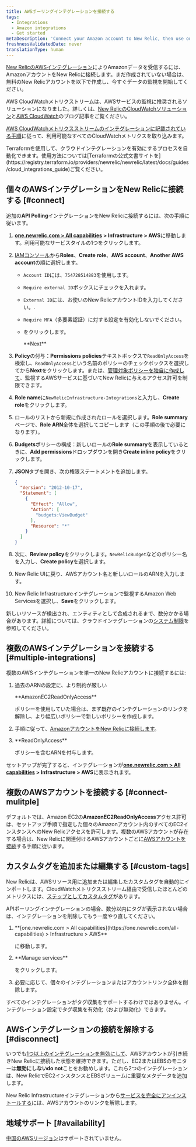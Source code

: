 ```yaml
---
title: AWSポーリングインテグレーションを接続する
tags:
  - Integrations
  - Amazon integrations
  - Get started
metaDescription: 'Connect your Amazon account to New Relic, then use our infrastructure monitoring services with your AWS integrations.'
freshnessValidatedDate: never
translationType: human
---
```


[New RelicのAWSインテグレーション](/docs/infrastructure/amazon-integrations/getting-started/introduction-aws-integrations)によりAmazonデータを受信するには、AmazonアカウントをNew Relicに接続します。まだ作成されていない場合は、無料のNew Relicアカウントを以下で作成し、今すぐデータの監視を開始してください。

<InlineSignup/>

AWS CloudWatchメトリクストリームは、AWSサービスの監視に推奨されるソリューションになりました。詳しくは、[New RelicのCloudWatchソリューション](https://blog.newrelic.com/product-news/aws-cloudwatch-metric-streams/)と[AWS CloudWatch](https://aws.amazon.com/blogs/aws/cloudwatch-metric-streams-send-aws-metrics-to-partners-and-to-your-apps-in-real-time/)のブログ記事をご覧ください。

[AWS CloudWatchメトリクスストリームのインテグレーションに記載されている手順](/docs/integrations/amazon-integrations/aws-integrations-list/aws-metric-stream/#set-up-metric-stream)に従って、利用可能なすべてのCloudWatchメトリクスを取り込みます。

<Callout variant="tip">
  Terraformを使用して、クラウドインテグレーションを有効にするプロセスを自動化できます。使用方法については[Terraformの公式文書サイトを](https://registry.terraform.io/providers/newrelic/newrelic/latest/docs/guides/cloud_integrations_guide)ご覧ください。
</Callout>

## 個々のAWSインテグレーションをNew Relicに接続する [#connect]

追加の<DNT>**API Polling**</DNT>インテグレーションをNew Relicに接続するには、次の手順に従います。

1. <DNT>**[one.newrelic.com > All capabilities](https://one.newrelic.com/all-capabilities) > Infrastructure > AWS**</DNT>に移動します。利用可能なサービスタイルの1つをクリックします。

2. [IAMコンソール](https://console.aws.amazon.com/iam/home?#/roles)から<DNT>**Roles**</DNT>、<DNT>**Create role**</DNT>、<DNT>**AWS account**</DNT>、<DNT>**Another AWS account**</DNT>の順に選択します。

   * `Account ID`には、`754728514883`を使用します。

   * `Require external ID`ボックスにチェックを入れます。

   * `External ID`には、お使いのNew RelicアカウントIDを入力してください。.

   * `Require MFA`（多要素認証）に対する設定を有効化しないでください。

   * をクリックします。

     <DNT>
       **Next**
     </DNT>

3. <DNT>**Policy**</DNT>の付与：<DNT>**Permissions policies**</DNT>テキストボックスで`ReadOnlyAccess`を検索し、`ReadOnlyAccess`という名前のポリシーのチェックボックスを選択してから<DNT>**Next**</DNT>をクリックします。または、[管理対象ポリシーを独自に作成して](/docs/integrations/amazon-integrations/getting-started/integrations-managed-policies)、監視するAWSサービスに基づいてNew Relicに与えるアクセス許可を制限できます。

4. <DNT>**Role name**</DNT>に`NewRelicInfrastructure-Integrations`と入力し、<DNT>**Create role**</DNT>をクリックします。

5. ロールのリストから新規に作成されたロールを選択します。<DNT>**Role summary**</DNT>ページで、<DNT>**Role ARN**</DNT>全体を選択してコピーします（この手順の後で必要になります）。

6. <DNT>**Budgets**</DNT>ポリシーの構成：新しいロールの<DNT>**Role summary**</DNT>を表示しているときに、<DNT>**Add permissions**</DNT>ドロップダウンを開き<DNT>**Create inline policy**</DNT>をクリックします。

7. <DNT>**JSON**</DNT>タブを開き、次の権限ステートメントを追加します。

   ```json
   {
     "Version": "2012-10-17",
     "Statement": [
       {
         "Effect": "Allow",
         "Action": [
           "budgets:ViewBudget"
         ],
         "Resource": "*"
       }
     ]
   }
   ```

8. 次に、<DNT>**Review policy**</DNT>をクリックします。`NewRelicBudget`などのポリシー名を入力し、<DNT>**Create policy**</DNT>を選択します。

9. New Relic UIに戻り、AWSアカウント名と新しいロールのARNを入力します。

10. New Relic Infrastructureインテグレーションで監視するAmazon Web Servicesを選択し、<DNT>**Save**</DNT>をクリックします。

新しいリソースが検出され、エンティティとして合成されるまで、数分かかる場合があります。詳細については、クラウドインテグレーションの[システム制限](/docs/data-apis/manage-data/view-system-limits)を参照してください。

## 複数のAWSインテグレーションを接続する [#multiple-integrations]

複数のAWSインテグレーションを単一のNew Relicアカウントに接続するには:

1. 過去のARNの設定に、より制約が厳しい

   <DNT>
     **AmazonEC2ReadOnlyAccess**
   </DNT>

   ポリシーを使用していた場合は、まず既存のインテグレーションのリンクを解除し、より幅広いポリシーで新しいポリシーを作成します。

2. 手順に従って、[AmazonアカウントをNew Relicに接続します](/docs/infrastructure/new-relic-infrastructure/data-instrumentation/amazon-aws-ec2-integration-infrastructure#connect)。

3. <DNT>
     **ReadOnlyAccess**
   </DNT>

   ポリシーを含むARNを付与します。

セットアップが完了すると、インテグレーションが<DNT>**[one.newrelic.com > All capabilities](https://one.newrelic.com/all-capabilities) > Infrastructure > AWS**</DNT>に表示されます。

## 複数のAWSアカウントを接続する [#connect-mulitple]

デフォルトでは、Amazon EC2の<DNT>**AmazonEC2ReadOnlyAccess**</DNT>アクセス許可は、セットアップ手順で指定した個々のAmazonアカウント内のすべてのEC2インスタンスへのNew Relicアクセスを許可します。複数のAWSアカウントが存在する場合は、New Relicに関連付けるAWSアカウントごとに[AWSアカウントを接続](#connect)する手順に従います。

## カスタムタグを追加または編集する [#custom-tags]

New Relicは、AWSリソース用に追加または編集したカスタムタグを自動的にインポートします。CloudWatchメトリクスストリーム経由で受信したほとんどのメトリクスには、[ステップとしてカスタムタグ](/docs/integrations/amazon-integrations/aws-integrations-list/aws-metric-stream/#tags-collection)があります。

APIポーリングインテグレーションの場合、数分以内にタグが表示されない場合は、インテグレーションを削除してもう一度やり直してください。

1. <DNT>
     **[one.newrelic.com > All capabilities](https://one.newrelic.com/all-capabilities) > Infrastructure > AWS**
   </DNT>

   に移動します。

2. <Icon name="fe-edit-2"/>

   <DNT>
     **Manage services**
   </DNT>

   をクリックします。

3. 必要に応じて、個々のインテグレーションまたはアカウントリンク全体を削除します。

すべてのインテグレーションがタグ収集をサポートするわけではありません。インテグレーション設定でタグ収集を有効化（および無効化）できます。

## AWSインテグレーションの接続を解除する [#disconnect]

いつでも[1つ以上のインテグレーションを無効にして](/docs/infrastructure/install-infrastructure-agent/update-or-uninstall/uninstall-infrastructure-integrations/#uninstall-aws)、AWSアカウントが引き続きNew Relicに接続した状態を維持できます。ただし、EC2またはEBSのモニターは**無効にしない**<DNT>**do not**</DNT>ことをお勧めします。これら2つのインテグレーションは、New RelicでEC2インスタンスとEBSボリュームに重要なメタデータを追加します。

New Relic Infrastructureインテグレーションから[サービスを完全にアンインストールする](/docs/infrastructure/new-relic-infrastructure/installation/uninstall-infrastructure-agent#unlink-aws)には、AWSアカウントのリンクを解除します。

## 地域サポート [#availability]

[中国のAWSリージョン](/docs/integrations/amazon-integrations/troubleshooting/invalid-principal-error-unsupported-aws-regions)はサポートされていません。
